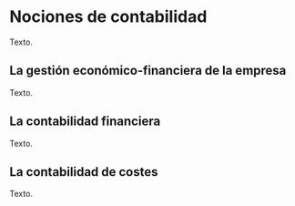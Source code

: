 # Nociones de contabilidad

Texto.

## La gestión económico-financiera de la empresa

Texto.

## La contabilidad financiera

Texto.

## La contabilidad de costes

Texto.
